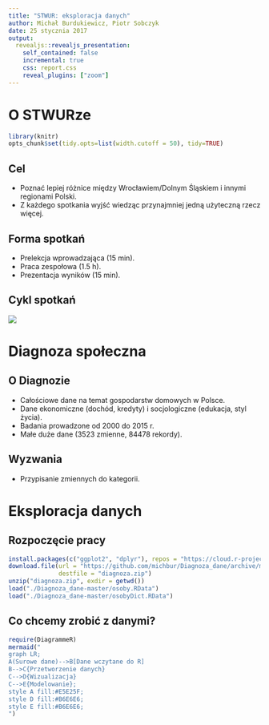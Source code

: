 ```yaml
---
title: "STWUR: eksploracja danych"
author: Michał Burdukiewicz, Piotr Sobczyk
date: 25 stycznia 2017
output:
  revealjs::revealjs_presentation:
    self_contained: false
    incremental: true
    css: report.css
    reveal_plugins: ["zoom"]
---
```


# O STWURze

```r
library(knitr)
opts_chunk$set(tidy.opts=list(width.cutoff = 50), tidy=TRUE)
```

## Cel

- Poznać lepiej różnice między Wrocławiem/Dolnym Śląskiem i innymi regionami Polski.
- Z każdego spotkania wyjść wiedząc przynajmniej jedną użyteczną rzecz więcej.

## Forma spotkań

- Prelekcja wprowadzająca (15 min).
- Praca zespołowa (1.5 h).
- Prezentacja wyników (15 min).

## Cykl spotkań

<img src="img/workplan.png">


# Diagnoza społeczna

## O Diagnozie

- Całościowe dane na temat gospodarstw domowych w Polsce.
- Dane ekonomiczne (dochód, kredyty) i socjologiczne (edukacja, styl życia).
- Badania prowadzone od 2000 do 2015 r.
- Małe duże dane (3523 zmienne, 84478 rekordy).

## Wyzwania

- Przypisanie zmiennych do kategorii.

# Eksploracja danych

## Rozpoczęcie pracy

```r
install.packages(c("ggplot2", "dplyr"), repos = "https://cloud.r-project.org/")
download.file(url = "https://github.com/michbur/Diagnoza_dane/archive/master.zip", 
              destfile = "diagnoza.zip")
unzip("diagnoza.zip", exdir = getwd())
load("./Diagnoza_dane-master/osoby.RData")
load("./Diagnoza_dane-master/osobyDict.RData")
```


## Co chcemy zrobić z danymi?

```r
require(DiagrammeR)
mermaid("
graph LR;
A(Surowe dane)-->B[Dane wczytane do R] 
B-->C{Przetworzenie danych}
C-->D{Wizualizacja}
C-->E{Modelowanie};
style A fill:#E5E25F; 
style D fill:#B6E6E6;
style E fill:#B6E6E6;
")
```